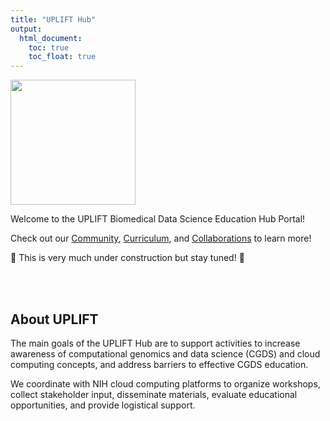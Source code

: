 ```yaml
---
title: "UPLIFT Hub"
output:
  html_document:
    toc: true
    toc_float: true
---
```


<img src='resources/images/UPLIFT.png' width = '200px'/>

Welcome to the UPLIFT Biomedical Data Science Education Hub Portal!

Check out our [Community](community.html#working-groups), [Curriculum](curriculum.html#course-material), and [Collaborations](collaboration.html#student-research) to learn more!

🚧 This is very much under construction but stay tuned! 🚧

<br>
<br>

## About UPLIFT

The main goals of the UPLIFT Hub are to support activities to increase awareness of computational genomics and data science (CGDS) and cloud computing concepts, and address barriers to effective CGDS education. 

We coordinate with NIH cloud computing platforms to organize workshops, collect stakeholder input, disseminate materials, evaluate educational opportunities, and provide logistical support.
